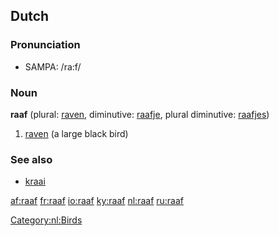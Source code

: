 ==Dutch==

===Pronunciation===
*SAMPA: /ra:f/

===Noun===
'''raaf''' {{f}} (plural: [[raven]], diminutive: [[raafje]], plural diminutive: [[raafjes]])

# [[raven]] (a large black bird)

===See also===
*[[kraai]] {{m}}

[[Category:nl:Birds]]

[[af:raaf]]
[[fr:raaf]]
[[io:raaf]]
[[ky:raaf]]
[[nl:raaf]]
[[ru:raaf]]